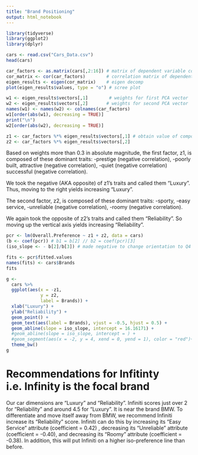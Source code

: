 ```yaml
---
title: "Brand Positioning"
output: html_notebook
---
```


```r
library(tidyverse)
library(ggplot2)
library(dplyr)
```

```r
cars <- read.csv("Cars_Data.csv")
head(cars)
```

```r
car_factors <- as.matrix(cars[,2:16]) # matrix of dependent variable columns
cor_matrix <- cor(car_factors)        # correlation matrix of dependent variables w/each other 
eigen_results <- eigen(cor_matrix)    # eigen decomp
plot(eigen_results$values, type = "o") # scree plot
```

```r
w1 <- eigen_results$vectors[,1]        # weights for first PCA vector
w2 <- eigen_results$vectors[,2]       # weights for second PCA vector
names(w1) <- names(w2) <- colnames(car_factors)
w1[order(abs(w1), decreasing = TRUE)]
print("\n")
w2[order(abs(w2), decreasing = TRUE)]
```

```r
z1 <- car_factors %*% eigen_results$vectors[,1] # obtain value of composite variables
z2 <- car_factors %*% eigen_results$vectors[,2]
```

Based on weights more than 0.3 in absolute magnitude, the first factor, z1, is composed of these dominant traits: 
-prestige (negative correlation), 
-poorly built, attractive (negative correlation), 
-quiet (negative correlation) successful (negative correlation). 

We took the negative (AKA opposite) of z1’s traits and called them “Luxury”. Thus, moving to the right yields increasing “Luxury”. 

The second factor, z2, is composed of these dominant traits: 
-sporty, 
-easy service, 
-unreliable (negative correlation), 
-roomy (negative correlation). 

We again took the opposite of z2’s traits and called them “Reliability”. So moving up the vertical axis yields increasing “Reliability”.

```r
pcr <- lm(Overall.Preference ~ z1 + z2, data = cars)
(b <- coef(pcr)) # b1 = b[2] // b2 = coef(pcr)[3]
(iso_slope <- - b[2]/b[3]) # made negative to change orientation to Q4 -> Q2 instead of Q3 -> Q1
```

```r
fits <- pcr$fitted.values
names(fits) <- cars$Brands
fits
```

```r
g <- 
  cars %>%
  ggplot(aes(x = -z1,
             y = z2,
             label = Brands)) +
  xlab("Luxury") +
  ylab("Reliability") +
  geom_point() +
  geom_text(aes(label = Brands), vjust = -0.5, hjust = 0.5) +
  geom_abline(slope = iso_slope, intercept = 16.16171) + 
  #geom_abline(slope = iso_slope, intercept = ) + 
  #geom_segment(aes(x = -2, y = 4, xend = 0, yend = 1), color = "red")+
  theme_bw()
g
```

# Recommendations for Infitinty i.e. Infinity is the focal brand

Our car dimensions are “Luxury” and “Reliability”. Infiniti scores just over 2 for “Reliability” and around 4.5 for “Luxury”. It is near the brand BMW. To differentiate and move itself away from BMW, we recommend Infiniti increase its “Reliability” score. Infiniti can do this by increasing its “Easy Service” attribute (coefficient = 0.42) , decreasing its “Unreliable” attribute (coefficient = -0.40), and decreasing its “Roomy” attribute (coefficient = -0.38). In addition, this will put Infiniti on a higher iso-preference line than before. 
